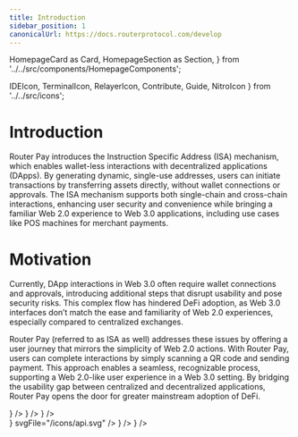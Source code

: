 ```yaml
---
title: Introduction
sidebar_position: 1
canonicalUrl: https://docs.routerprotocol.com/develop
---
```


  HomepageCard as Card,
  HomepageSection as Section,
} from '../../src/components/HomepageComponents';

  IDEIcon,
  TerminalIcon,
  RelayerIcon,
  Contribute,
  Guide,
  NitroIcon
} from '../../src/icons';

# Introduction

Router Pay introduces the Instruction Specific Address (ISA) mechanism, which enables wallet-less interactions with decentralized applications (DApps). By generating dynamic, single-use addresses, users can initiate transactions by transferring assets directly, without wallet connections or approvals. The ISA mechanism supports both single-chain and cross-chain interactions, enhancing user security and convenience while bringing a familiar Web 2.0 experience to Web 3.0 applications, including use cases like POS machines for merchant payments.

# Motivation

Currently, DApp interactions in Web 3.0 often require wallet connections and approvals, introducing additional steps that disrupt usability and pose security risks. This complex flow has hindered DeFi adoption, as Web 3.0 interfaces don’t match the ease and familiarity of Web 2.0 experiences, especially compared to centralized exchanges.

Router Pay (referred to as ISA as well) addresses these issues by offering a user journey that mirrors the simplicity of Web 2.0 actions. With Router Pay, users can complete interactions by simply scanning a QR code and sending payment. This approach enables a seamless, recognizable process, supporting a Web 2.0-like user experience in a Web 3.0 setting. By bridging the usability gap between centralized and decentralized applications, Router Pay opens the door for greater mainstream adoption of DeFi.

<Section title="Learn about Router Pay" id="web-sdks" hasSubSections >
   <Section>
  <Card
    title="User Journey with Router Pay"
    description="Learn about the advanced user journey with Router Pay"
    to="/router-pay/user-journey"
    icon={<RelayerIcon />}
  />
  <Card
    title="Technical Specifications"
    description="How does Router Pay work technically"
    to="/router-pay/technical-specifications"
    icon={<TerminalIcon />}
  />
  <Card
    title="Benefits"
    description="Benefits of Router Pay"
    to="/router-pay/benefits"
    icon={<Contribute />}
  />
    </Section>

  </Section>


<Section title="Integrating Router Pay" id="web-sdks" hasSubSections >

<Section>
  <Card
    title="API endpoints"
    description="Router Pay API endpoints"
    to="/api/?v=ROUTER-PAY"
    icon={<Tscodegen />}
    svgFile="/icons/api.svg"
  />
  <Card
    title="Add ISA to your dApp"
    description="Integrate Router Pay and provide a no sign-up UX to users"
    to="/router-pay/integrate-router-pay/dapp-integration"
    icon={<IDEIcon />}
  />
    <Card
    title="Nitro integration via Router Pay"
    description="Integrate Router Nitro with no sign-up flow for users"
    to="/router-pay/integrate-router-pay/router-nitro"
    icon={<NitroIcon />}
  />
  </Section>

  </Section>


